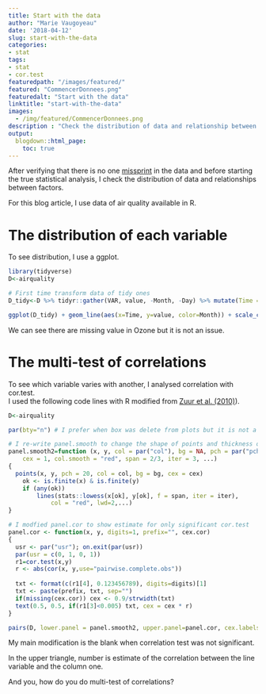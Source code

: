 ```yaml
---
title: Start with the data
author: "Marie Vaugoyeau"
date: '2018-04-12'
slug: start-with-the-data
categories:
- stat
tags:
- stat
- cor.test
featuredpath: "/images/featured/"
featured: "CommencerDonnees.png"
featuredalt: "Start with the data"
linktitle: "start-with-the-data"
images: 
  - /img/featured/CommencerDonnees.png  
description : "Check the distribution of data and relationship between factors" 
output:
  blogdown::html_page:
    toc: true
---
```


After verifying that there is no one [missprint](https://mvaugoyeau.netlify.com/post/how-i-check-the-data/) in the data and before starting the true statistical analysis, I check the distribution of data and relationships between factors.  

For this blog article, I use data of air quality available in R.  

# The distribution of each variable
To see distribution, I use a ggplot.  
```r
library(tidyverse)
D<-airquality

# First time transform data of tidy ones
D_tidy<-D %>% tidyr::gather(VAR, value, -Month, -Day) %>% mutate(Time = Month*30.5+Day)

ggplot(D_tidy) + geom_line(aes(x=Time, y=value, color=Month)) + scale_color_distiller("Month", palette = "Spectral") + facet_wrap(~VAR, scales = "free_y") + theme_minimal() + ylab("")

```
We can see there are missing value in Ozone but it is not an issue.  
  
# The multi-test of correlations
To see which variable varies with another, I analysed correlation with cor.test.  
I used the following code lines with R modified from [Zuur et al. (2010)](http://onlinelibrary.wiley.com/doi/10.1111/j.2041-210X.2009.00001.x/abstract)).  

```r
D<-airquality

par(bty="n") # I prefer when box was delete from plots but it is not a necessary

# I re-write panel.smooth to change the shape of points and	thickness of the red line
panel.smooth2=function (x, y, col = par("col"), bg = NA, pch = par("pch"),
    cex = 1, col.smooth = "red", span = 2/3, iter = 3, ...)
{
  points(x, y, pch = 20, col = col, bg = bg, cex = cex)
    ok <- is.finite(x) & is.finite(y)
    if (any(ok))
        lines(stats::lowess(x[ok], y[ok], f = span, iter = iter),
            col = "red", lwd=2,...)
}

# I modfied panel.cor to show estimate for only significant cor.test
panel.cor <- function(x, y, digits=1, prefix="", cex.cor)
{
  usr <- par("usr"); on.exit(par(usr))
  par(usr = c(0, 1, 0, 1))
  r1=cor.test(x,y)
  r <- abs(cor(x, y,use="pairwise.complete.obs"))
  
  txt <- format(c(r1[4], 0.123456789), digits=digits)[1]
  txt <- paste(prefix, txt, sep="")
  if(missing(cex.cor)) cex <- 0.9/strwidth(txt)
  text(0.5, 0.5, if(r1[3]<0.005) txt, cex = cex * r)
}

pairs(D, lower.panel = panel.smooth2, upper.panel=panel.cor, cex.labels=1.3)
```

My main modification is the blank when correlation test was not significant.  

In the upper triangle, number is estimate of the correlation between the line variable and the column one.  

And you, how do you do multi-test of correlations?  
